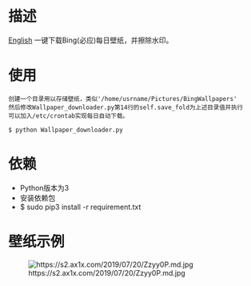 = 描述 =

[https://github.com/QMHTMY/Bingwallpaper/blob/master/README.wiki English] 一键下载Bing(必应)每日壁纸，并擦除水印。

= 使用 =

 创建一个目录用以存储壁纸，类似'/home/usrname/Pictures/BingWallpapers'
 然后修改Wallpaper_downloader.py第14行的self.save_fold为上述目录值并执行
 可以加入/etc/crontab实现每日自动下载。

 $ python Wallpaper_downloader.py


= 依赖 =
*Python版本为3  
*安装依赖包  
*$ sudo pip3 install -r requirement.txt  

= 壁纸示例 =

[[Image:https://s2.ax1x.com/2019/07/20/Zzyy0P.md.jpg]]
